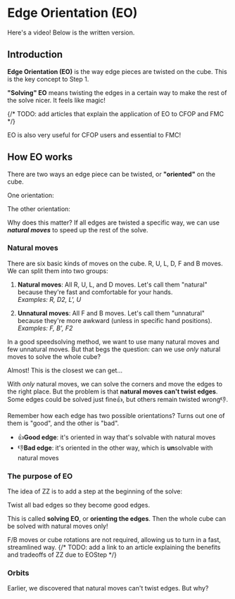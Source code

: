 
# Edge Orientation (EO)

Here's a video! Below is the written version.

<YouTubeEmbed embedId="fxwVmTI5nGM" />

## Introduction

**Edge Orientation (EO)** is the way edge pieces are twisted on the cube. This is the key concept to Step 1.

**"Solving" EO** means twisting the edges in a certain way to make the rest of the solve nicer. It feels like magic!

{/* TODO: add articles that explain the application of EO to CFOP and FMC */}

<Callout type="info" emoji="😺">
  EO is also very useful for CFOP users and essential to FMC!
</Callout>

## How EO works

There are two ways an edge piece can be twisted, or **"oriented"** on the cube.

One orientation:

<TwistyPlayer
  alg="x2 z F'"
  background="none"
  controlPanel="none"
  hintFacelets="none"
  experimentalStickeringMaskOrbits="EDGES:IIIIII-IIIII,CORNERS:IIIIIIII,CENTERS:IDIIDD"
/>

The other orientation:

<TwistyPlayer
  alg="x2 z R U"
  background="none"
  controlPanel="none"
  hintFacelets="none"
  experimentalStickeringMaskOrbits="EDGES:IIIIII-IIIII,CORNERS:IIIIIIII,CENTERS:IDIIDD"
/>

Why does this matter? If all edges are twisted a specific way, we can use **_natural moves_** to speed up the rest of the solve.

### Natural moves

There are six basic kinds of moves on the cube. R, U, L, D, F and B moves.
We can split them into two groups:

1. **Natural moves**: All R, U, L, and D moves. Let's call them "natural" because they're fast and comfortable for your hands.  
   _Examples: R, D2, L', U_

2. **Unnatural moves**: All F and B moves. Let's call them "unnatural" because they're more awkward (unless in specific hand positions).  
   _Examples: F, B', F2_

In a good speedsolving method, we want to use many natural moves and few unnatural moves.
But that begs the question: can we use _only_ natural moves to solve the whole cube?

Almost! This is the closest we can get...

<TwistyPlayer
  alg="D2 F2 D R2 U' R2 F2 D F2 L2 D2 R' B D L' D R F2 L'"
  background="none"
  controlPanel="none"
  experimentalStickeringMaskOrbits="EDGES:-D-DD-DD-DDD,CORNERS:DDDDDDDD,CENTERS:DDDDDD"
/>

With _only_ natural moves, we can solve the corners and move the edges to the right place.
But the problem is that **natural moves can't twist edges**.
Some edges could be solved just fine👍, but others remain twisted wrong👎.

Remember how each edge has two possible orientations?
Turns out one of them is "good", and the other is "bad".

- 👍**Good edge**: it's oriented in way that's solvable with natural moves
- 👎**Bad edge**: it's oriented in the other way, which is **un**solvable with natural moves

### The purpose of EO

The idea of ZZ is to add a step at the beginning of the solve:

<Callout type="info" emoji="💡">
  Twist all bad edges so they become good edges.
</Callout>

This is called **solving EO**, or **orienting the edges**. Then the whole cube can be solved with natural moves
only!

F/B moves or cube rotations are not required, allowing us to turn in a fast, streamlined way.
{/* TODO: add a link to an article explaining the benefits and tradeoffs of ZZ due to EOStep */}

### Orbits

Earlier, we discovered that natural moves can't twist edges. But why?
